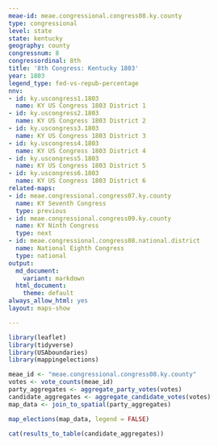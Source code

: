 ```yaml
---
meae-id: meae.congressional.congress08.ky.county
type: congressional
level: state
state: kentucky
geography: county
congressnum: 8
congressordinal: 8th
title: '8th Congress: Kentucky 1803'
year: 1803
legend_type: fed-vs-repub-percentage
nnv:
- id: ky.uscongress1.1803
  name: KY US Congress 1803 District 1
- id: ky.uscongress2.1803
  name: KY US Congress 1803 District 2
- id: ky.uscongress3.1803
  name: KY US Congress 1803 District 3
- id: ky.uscongress4.1803
  name: KY US Congress 1803 District 4
- id: ky.uscongress5.1803
  name: KY US Congress 1803 District 5
- id: ky.uscongress6.1803
  name: KY US Congress 1803 District 6
related-maps:
- id: meae.congressional.congress07.ky.county
  name: KY Seventh Congress
  type: previous
- id: meae.congressional.congress09.ky.county
  name: KY Ninth Congress
  type: next
- id: meae.congressional.congress08.national.district
  name: National Eighth Congress
  type: national
output:
  md_document:
    variant: markdown
  html_document:
    theme: default
always_allow_html: yes
layout: maps-show

---
```


```r
library(leaflet)
library(tidyverse)
library(USAboundaries)
library(mappingelections)

meae_id <- "meae.congressional.congress08.ky.county"
votes <- vote_counts(meae_id)
party_aggregates <- aggregate_party_votes(votes)
candidate_aggregates <- aggregate_candidate_votes(votes)
map_data <- join_to_spatial(party_aggregates)
```

<div class="map">

```r
map_elections(map_data, legend = FALSE)
```

</div>

<div class="results-table">

```r
cat(results_to_table(candidate_aggregates))
```

</div>